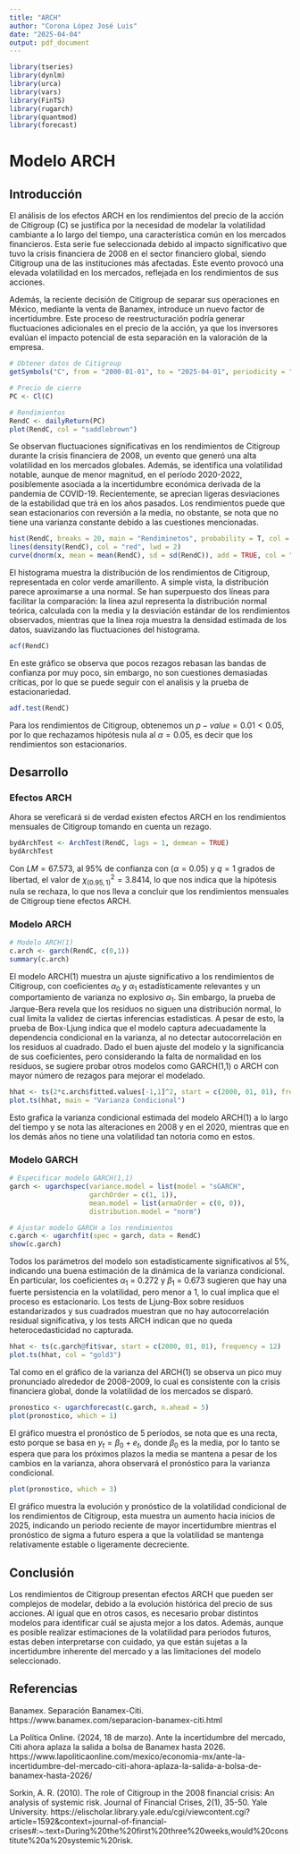 ```yaml
---
title: "ARCH"
author: "Corona López José Luis"
date: "2025-04-04"
output: pdf_document
---
```



```r
library(tseries)
library(dynlm)
library(urca)
library(vars)
library(FinTS)
library(rugarch) 
library(quantmod)
library(forecast)
```

# Modelo ARCH

## Introducción

El análisis de los efectos ARCH en los rendimientos del precio de la acción de Citigroup (C) se justifica por la necesidad de modelar la volatilidad cambiante a lo largo del tiempo, una característica común en los mercados financieros. Esta serie fue seleccionada debido al impacto significativo que tuvo la crisis financiera de 2008 en el sector financiero global, siendo Citigroup una de las instituciones más afectadas. Este evento provocó una elevada volatilidad en los mercados, reflejada en los rendimientos de sus acciones.

Además, la reciente decisión de Citigroup de separar sus operaciones en México, mediante la venta de Banamex, introduce un nuevo factor de incertidumbre. Este proceso de reestructuración podría generar fluctuaciones adicionales en el precio de la acción, ya que los inversores evalúan el impacto potencial de esta separación en la valoración de la empresa.


```r
# Obtener datos de Citigroup 
getSymbols("C", from = "2000-01-01", to = "2025-04-01", periodicity = "monthly")

# Precio de cierre
PC <- Cl(C)

# Rendimientos
RendC <- dailyReturn(PC)
plot(RendC, col = "saddlebrown")
```

Se observan fluctuaciones significativas en los rendimientos de Citigroup durante la crisis financiera de 2008, un evento que generó una alta volatilidad en los mercados globales. Además, se identifica una volatilidad notable, aunque de menor magnitud, en el período 2020-2022, posiblemente asociada a la incertidumbre económica derivada de la pandemia de COVID-19. Recientemente, se aprecian ligeras desviaciones de la estabilidad que trá en los años pasados. Los rendimientos puede que sean estacionarios con reversión a la media, no obstante, se nota que no tiene una varianza constante debido a las cuestiones mencionadas.


```r
hist(RendC, breaks = 20, main = "Rendiminetos", probability = T, col = "yellowgreen")
lines(density(RendC), col = "red", lwd = 2)
curve(dnorm(x, mean = mean(RendC), sd = sd(RendC)), add = TRUE, col = "blue", lwd = 2)
```

El histograma muestra la distribución de los rendimientos de Citigroup, representada en color verde amarillento. A simple vista, la distribución parece aproximarse a una normal. Se han superpuesto dos líneas para facilitar la comparación: la línea azul representa la distribución normal teórica, calculada con la media y la desviación estándar de los rendimientos observados, mientras que la línea roja muestra la densidad estimada de los datos, suavizando las fluctuaciones del histograma.

```r
acf(RendC)
```

En este gráfico se observa que pocos rezagos rebasan las bandas de confianza por muy poco, sin embargo, no son cuestiones demasiadas críticas, por lo que se puede seguir con el analisis y la prueba de estacionariedad.

```r
adf.test(RendC)
```

Para los rendimientos de Citigroup, obtenemos un $p-value=0.01 < 0.05$, por lo que rechazamos hipótesis nula al $\alpha= 0.05$, es decir que los rendimientos son estacionarios.

## Desarrollo

### Efectos ARCH

Ahora se vereficará si de verdad existen efectos ARCH en los rendimientos mensuales de Citigroup tomando en cuenta un rezago.

```r
bydArchTest <- ArchTest(RendC, lags = 1, demean = TRUE)
bydArchTest
```
Con $LM=67.573$, al 95% de confianza con $(\alpha=0.05)$ y $q=1$ grados de libertad, el valor de $\chi^2_{(0.95,1)}=3.8414$, lo que nos indica que la hipótesis nula se rechaza, lo que nos lleva a concluir que los rendimientos mensuales de Citigroup tiene efectos ARCH.

### Modelo ARCH

```r
# Modelo ARCH(1)
c.arch <- garch(RendC, c(0,1))
summary(c.arch)
```


El modelo ARCH(1) muestra un ajuste significativo a los rendimientos de Citigroup, con coeficientes $\alpha_0$ y $\alpha_1$ estadísticamente relevantes y un comportamiento de varianza no explosivo $\alpha_1$. Sin embargo, la prueba de Jarque-Bera revela que los residuos no siguen una distribución normal, lo cual limita la validez de ciertas inferencias estadísticas. A pesar de esto, la prueba de Box-Ljung indica que el modelo captura adecuadamente la dependencia condicional en la varianza, al no detectar autocorrelación en los residuos al cuadrado. Dado el buen ajuste del modelo y la significancia de sus coeficientes, pero considerando la falta de normalidad en los residuos, se sugiere probar otros modelos como GARCH(1,1) o ARCH con mayor número de rezagos para mejorar el modelado.

```r
hhat <- ts(2*c.arch$fitted.values[-1,1]^2, start = c(2000, 01, 01), frequency = 12)
plot.ts(hhat, main = "Varianza Condicional")
```

Esto grafica la varianza condicional estimada del modelo ARCH(1) a lo largo del tiempo y se nota las alteraciones en 2008 y en el 2020, mientras que en los demás años no tiene una volatilidad tan notoria como en estos.

### Modelo GARCH

```r
# Especificar modelo GARCH(1,1)
garch <- ugarchspec(variance.model = list(model = "sGARCH",
                    garchOrder = c(1, 1)),
                    mean.model = list(armaOrder = c(0, 0)),
                    distribution.model = "norm")

# Ajustar modelo GARCH a los rendimientos
c.garch <- ugarchfit(spec = garch, data = RendC)
show(c.garch)
```

Todos los parámetros del modelo son estadísticamente significativos al 5%, indicando una buena estimación de la dinámica de la varianza condicional. En particular, los coeficientes $\alpha_1$ = 0.272 y $\beta_1$ = 0.673 sugieren que hay una fuerte persistencia en la volatilidad, pero menor a 1, lo cual implica que el proceso es estacionario. Los tests de Ljung-Box sobre residuos estandarizados y sus cuadrados muestran que no hay autocorrelación residual significativa, y los tests ARCH indican que no queda heterocedasticidad no capturada.

```r
hhat <- ts(c.garch@fit$var, start = c(2000, 01, 01), frequency = 12)
plot.ts(hhat, col = "gold3")
```

Tal como en el gráfico de la varianza del ARCH(1) se observa un pico muy pronunciado alrededor de 2008–2009, lo cual es consistente con la crisis financiera global, donde la volatilidad de los mercados se disparó.

```r
pronostico <- ugarchforecast(c.garch, n.ahead = 5)
plot(pronostico, which = 1)
```

El gráfico muestra el pronóstico de 5 períodos, se nota que es una recta, esto porque se basa en $y_t = \beta_0 + e_t$, donde $\beta_0$ es la media, por lo tanto se espera que para los próximos plazos la media se mantena a pesar de los cambios en la varianza, ahora observará el pronóstico para la varianza condicional.

```r
plot(pronostico, which = 3)
```

El gráfico muestra la evolución y pronóstico de la volatilidad condicional de los rendimientos de Citigroup, esta muestra un aumento hacia inicios de 2025, indicando un periodo reciente de mayor incertidumbre mientras el pronóstico de sigma a futuro espera a que la volatilidad se mantenga relativamente estable o ligeramente decreciente.

## Conclusión

Los rendimientos de Citigroup presentan efectos ARCH que pueden ser complejos de modelar, debido a la evolución histórica del precio de sus acciones. Al igual que en otros casos, es necesario probar distintos modelos para identificar cuál se ajusta mejor a los datos. Además, aunque es posible realizar estimaciones de la volatilidad para periodos futuros, estas deben interpretarse con cuidado, ya que están sujetas a la incertidumbre inherente del mercado y a las limitaciones del modelo seleccionado.

## Referencias

Banamex. Separación Banamex-Citi. https://www.banamex.com/separacion-banamex-citi.html

La Política Online. (2024, 18 de marzo). Ante la incertidumbre del mercado, Citi ahora aplaza la salida a bolsa de Banamex hasta 2026. https://www.lapoliticaonline.com/mexico/economia-mx/ante-la-incertidumbre-del-mercado-citi-ahora-aplaza-la-salida-a-bolsa-de-banamex-hasta-2026/

Sorkin, A. R. (2010). The role of Citigroup in the 2008 financial crisis: An analysis of systemic risk. Journal of Financial Crises, 2(1), 35-50. Yale University. https://elischolar.library.yale.edu/cgi/viewcontent.cgi?article=1592&context=journal-of-financial-crises#:~:text=During%20the%20first%20three%20weeks,would%20constitute%20a%20systemic%20risk.
